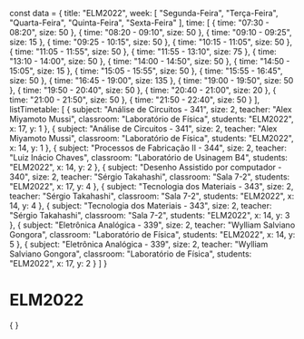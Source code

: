 const data = {
  title: "ELM2022",
  week: [
    "Segunda-Feira",
    "Terça-Feira",
    "Quarta-Feira",
    "Quinta-Feira",
    "Sexta-Feira"
  ],
  time: [
    {
      time: "07:30 - 08:20",
      size: 50
    },
    {
      time: "08:20 - 09:10",
      size: 50
    },
    {
      time: "09:10 - 09:25",
      size: 15
    },
    {
      time: "09:25 - 10:15",
      size: 50
    },
    {
      time: "10:15 - 11:05",
      size: 50
    },
    {
      time: "11:05 - 11:55",
      size: 50
    },
    {
      time: "11:55 - 13:10",
      size: 75
    },
    {
      time: "13:10 - 14:00",
      size: 50
    },
    {
      time: "14:00 - 14:50",
      size: 50
    },
    {
      time: "14:50 - 15:05",
      size: 15
    },
    {
      time: "15:05 - 15:55",
      size: 50
    },
    {
      time: "15:55 - 16:45",
      size: 50
    },
    {
      time: "16:45 - 19:00",
      size: 135
    },
    {
      time: "19:00 - 19:50",
      size: 50
    },
    {
      time: "19:50 - 20:40",
      size: 50
    },
    {
      time: "20:40 - 21:00",
      size: 20
    },
    {
      time: "21:00 - 21:50",
      size: 50
    },
    {
      time: "21:50 - 22:40",
      size: 50
    }
  ],
  listTimetable: [
    {
      subject: "Análise de Circuitos - 341",
      size: 2,
      teacher: "Alex Miyamoto Mussi",
      classroom: "Laboratório de Física",
      students: "ELM2022",
      x: 17,
      y: 1
    },
    {
      subject: "Análise de Circuitos - 341",
      size: 2,
      teacher: "Alex Miyamoto Mussi",
      classroom: "Laboratório de Física",
      students: "ELM2022",
      x: 14,
      y: 1
    },
    {
      subject: "Processos de Fabricação II - 344",
      size: 2,
      teacher: "Luiz Inácio Chaves",
      classroom: "Laboratório de Usinagem B4",
      students: "ELM2022",
      x: 14,
      y: 2
    },
    {
      subject: "Desenho Assistido por computador - 340",
      size: 2,
      teacher: "Sérgio Takahashi",
      classroom: "Sala 7-2",
      students: "ELM2022",
      x: 17,
      y: 4
    },
    {
      subject: "Tecnologia dos Materiais - 343",
      size: 2,
      teacher: "Sérgio Takahashi",
      classroom: "Sala 7-2",
      students: "ELM2022",
      x: 14,
      y: 4
    },
    {
      subject: "Tecnologia dos Materiais - 343",
      size: 2,
      teacher: "Sérgio Takahashi",
      classroom: "Sala 7-2",
      students: "ELM2022",
      x: 14,
      y: 3
    },
    {
      subject: "Eletrônica Analógica - 339",
      size: 2,
      teacher: "Wylliam Salviano Gongora",
      classroom: "Laboratório de Física",
      students: "ELM2022",
      x: 14,
      y: 5
    },
    {
      subject: "Eletrônica Analógica - 339",
      size: 2,
      teacher: "Wylliam Salviano Gongora",
      classroom: "Laboratório de Física",
      students: "ELM2022",
      x: 17,
      y: 2
    }
  ]
}

# ELM2022

<div>
    {
        <Grid
            title={data.title}
            weekDays={data.week}
            time={data.time}
            listClasses={data.listTimetable}
        />
    }
</div>